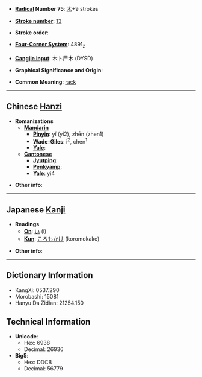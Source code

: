 * '''[[Wiktionary:Chinese radical index| Radical]] Number 75''': [[Wiktionary:Chinese radical index 木|木]]+9 strokes

* '''[[Wiktionary:Chinese total strokes index|Stroke number]]''': [[Wiktionary:Chinese total strokes index 13|13]]

* '''Stroke order''': 

* '''[[Wiktionary:Chinese four corner index|Four-Corner System]]''': 4891<sub>2</sub>

* '''[[Wiktionary:Chinese Cangjie index|Cangjie input]]''': 木卜尸木 (DYSD)

* '''Graphical Significance and Origin''': 

* '''Common Meaning''': [[rack]]

----

== Chinese [[Hanzi]] ==

* '''Romanizations'''
** '''[[Mandarin]]'''
*** '''[[Pinyin]]''': yí (yi2), zhēn (zhen1)
*** '''[[Wade-Giles]]''': i<sup>2</sup>, chen<sup>1</sup>
*** '''[[Yale]]''': 
** '''[[Cantonese]]'''
*** '''[[Jyutping]]''':
*** '''[[Penkyamp]]''': 
*** '''[[Yale]]''': yi4

* '''Other info''': 

----

== Japanese [[Kanji]] ==

* '''Readings'''
** '''[[On]]''': [[い]] (i)
** '''[[Kun]]''': [[ころもかけ]] (koromokake)

* '''Other info''':  

----

== Dictionary Information ==

* KangXi: 0537.290
* Morobashi: 15081
* Hanyu Da Zidian: 21254.150

== Technical Information ==

* '''Unicode''':
** Hex: 6938
** Decimal: 26936
* '''Big5''':
** Hex: DDCB
** Decimal: 56779